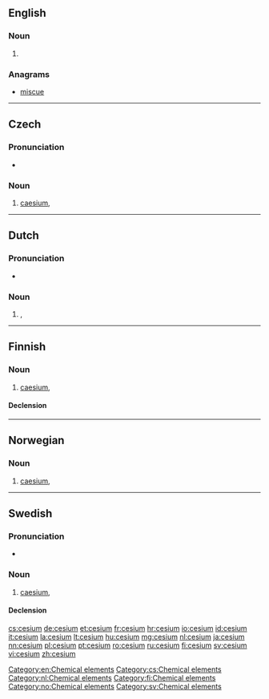 {{also|césium}}
==English==

===Noun===
{{en-noun|-}}

# {{US}} {{alternative spelling of|caesium}}
<!--Put derived terms, translations, etc, at "caesium"-->

===Anagrams===
* [[miscue#English|miscue]]

[[Category:en:Chemical elements]]
----

==Czech==
{{wikipedia|lang=cs}}

===Pronunciation===
* {{IPA|/tsɛːzɪjʊm/|lang=cs}}

===Noun===
{{cs-noun|g=n}}

# [[caesium]], {{l|en|cesium}}

[[Category:cs:Chemical elements]]
----

==Dutch==
{{wikipedia|lang=nl}}

===Pronunciation===
* {{audio|Nl-cesium.ogg|Audio}}

===Noun===
{{head|nl|noun|g=n}}

# {{l|en|caesium}}, {{l|en|cesium}}

[[Category:nl:Chemical elements]]
----

==Finnish==
{{wikipedia|lang=fi}}

===Noun===
{{fi-noun}}

# [[caesium]], {{l|en|cesium}}

====Declension====
{{fi-decl-tuoli|cesium|nopl=1}}

[[Category:fi:Chemical elements]]
----

==Norwegian==

===Noun===
{{head|no|noun}}

# [[caesium]], {{l|en|cesium}}

[[Category:no:Chemical elements]]
----

==Swedish==

===Pronunciation===
* {{IPA|/ˈseːsɪɵm/|lang=sv}}

===Noun===
{{sv-noun|g=n}}

# [[caesium]], {{l|en|cesium}}

====Declension====
{{sv-noun-unc-irreg-n|2=cesiumet}}

[[Category:sv:Chemical elements]]

[[cs:cesium]]
[[de:cesium]]
[[et:cesium]]
[[fr:cesium]]
[[hr:cesium]]
[[io:cesium]]
[[id:cesium]]
[[it:cesium]]
[[la:cesium]]
[[lt:cesium]]
[[hu:cesium]]
[[mg:cesium]]
[[nl:cesium]]
[[ja:cesium]]
[[nn:cesium]]
[[pl:cesium]]
[[pt:cesium]]
[[ro:cesium]]
[[ru:cesium]]
[[fi:cesium]]
[[sv:cesium]]
[[vi:cesium]]
[[zh:cesium]]